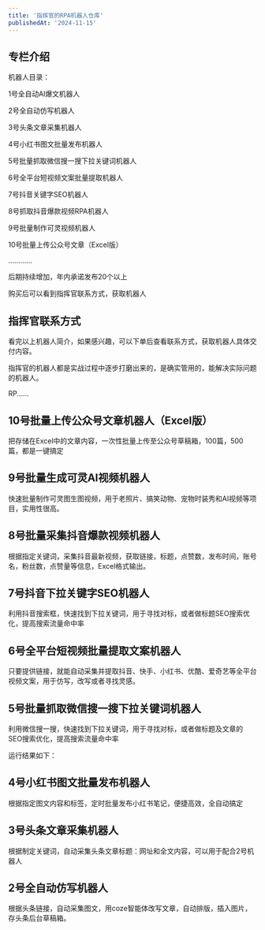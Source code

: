 ```yaml
---
title: '指挥官的RPA机器人仓库'
publishedAt: '2024-11-15'
---
```


## 专栏介绍

机器人目录：

1号全自动AI爆文机器人

2号全自动仿写机器人

3号头条文章采集机器人

4号小红书图文批量发布机器人

5号批量抓取微信搜一搜下拉关键词机器人

6号全平台短视频文案批量提取机器人

7号抖音关键字SEO机器人

8号抓取抖音爆款视频RPA机器人

9号批量制作可灵视频机器人

10号批量上传公众号文章（Excel版）

…………

后期持续增加，年内承诺发布20个以上

购买后可以看到指挥官联系方式，获取机器人



## 指挥官联系方式
看完以上机器人简介，如果感兴趣，可以下单后查看联系方式，获取机器人具体交付内容。

指挥官的机器人都是实战过程中逐步打磨出来的，是确实管用的，能解决实际问题的机器人。

RP......

## 10号批量上传公众号文章机器人（Excel版）
把存储在Excel中的文章内容，一次性批量上传至公众号草稿箱，100篇，500篇，都是一键搞定

## 9号批量生成可灵AI视频机器人
快速批量制作可灵图生图视频，用于老照片、搞笑动物、宠物时装秀和AI视频等项目，实用性很高。

## 8号批量采集抖音爆款视频机器人
根据指定关键词，采集抖音最新视频，获取链接，标题，点赞数，发布时间，账号名，粉丝数，点赞量等信息，Excel格式输出。

## 7号抖音下拉关键字SEO机器人
利用抖音搜索框，快速找到下拉关键词，用于寻找对标，或者做标题SEO搜索优化，提高搜索流量命中率

## 6号全平台短视频批量提取文案机器人
只要提供链接，就能自动采集并提取抖音、快手、小红书、优酷、爱奇艺等全平台视频文案，用于仿写，改写或者寻找灵感。

## 5号批量抓取微信搜一搜下拉关键词机器人
利用微信搜一搜，快速找到下拉关键词，用于寻找对标，或者做标题及文章的SEO搜索优化，提高搜索流量命中率

运行结果如下：

## 4号小红书图文批量发布机器人
根据指定图文内容和标签，定时批量发布小红书笔记，便捷高效，全自动搞定

## 3号头条文章采集机器人
根据制定关键词，自动采集头条文章标题：网址和全文内容，可以用于配合2号机器人

## 2号全自动仿写机器人
根据头条链接，自动采集图文，用coze智能体改写文章，自动排版，插入图片，存头条后台草稿箱。

